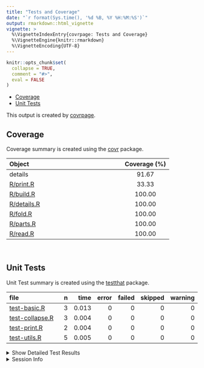 ```yaml
---
title: "Tests and Coverage"
date: "`r format(Sys.time(), '%d %B, %Y %H:%M:%S')`"
output: rmarkdown::html_vignette
vignette: >
  %\VignetteIndexEntry{covrpage: Tests and Coverage}
  %\VignetteEngine{knitr::rmarkdown}
  %\VignetteEncoding{UTF-8}
---
```

  
```r
knitr::opts_chunk$set(
  collapse = TRUE,
  comment = "#>",
  eval = FALSE
)
```

<!--- Placeholder for tests/README.md Do Not Edit--->
  - [Coverage](#coverage)
  - [Unit Tests](#unit-tests)

This output is created by
[covrpage](https://github.com/metrumresearchgroup/covrpage).

## Coverage

Coverage summary is created using the
[covr](https://github.com/r-lib/covr) package.

| Object                        | Coverage (%) |
| :---------------------------- | :----------: |
| details                       |    91.67     |
| [R/print.R](https://github.com/yonicd/details/tree/master/R/print.R)     |    33.33     |
| [R/build.R](https://github.com/yonicd/details/tree/master/R/build.R)     |    100.00    |
| [R/details.R](https://github.com/yonicd/details/tree/master/R/details.R) |    100.00    |
| [R/fold.R](https://github.com/yonicd/details/tree/master/R/fold.R)       |    100.00    |
| [R/parts.R](https://github.com/yonicd/details/tree/master/R/parts.R)     |    100.00    |
| [R/read.R](https://github.com/yonicd/details/tree/master/R/read.R)       |    100.00    |

<br>

## Unit Tests

Unit Test summary is created using the
[testthat](https://github.com/r-lib/testthat)
package.

| file                                        | n |  time | error | failed | skipped | warning |
| :------------------------------------------ | -: | ----: | ----: | -----: | ------: | ------: |
| [test-basic.R](https://github.com/yonicd/details/tree/master/tests/testthat/test-basic.R)       | 3 | 0.013 |     0 |      0 |       0 |       0 |
| [test-collapse.R](https://github.com/yonicd/details/tree/master/tests/testthat/test-collapse.R) | 3 | 0.004 |     0 |      0 |       0 |       0 |
| [test-print.R](https://github.com/yonicd/details/tree/master/tests/testthat/test-print.R)       | 2 | 0.004 |     0 |      0 |       0 |       0 |
| [test-utils.R](https://github.com/yonicd/details/tree/master/tests/testthat/test-utils.R)       | 5 | 0.005 |     0 |      0 |       0 |       0 |

<details closed>

<summary> Show Detailed Test Results
</summary>

| file                                                | context   | test                            | status | n |  time |
| :-------------------------------------------------- | :-------- | :------------------------------ | :----- | -: | ----: |
| [test-basic.R](https://github.com/yonicd/details/tree/master/tests/testthat/test-basic.R#L6_L9)         | basic     | basic: empty                    | PASS   | 1 | 0.001 |
| [test-basic.R](https://github.com/yonicd/details/tree/master/tests/testthat/test-basic.R#L13_L16)       | basic     | basic: object                   | PASS   | 1 | 0.010 |
| [test-basic.R](https://github.com/yonicd/details/tree/master/tests/testthat/test-basic.R#L20_L23)       | basic     | basic: file                     | PASS   | 1 | 0.002 |
| [test-collapse.R](https://github.com/yonicd/details/tree/master/tests/testthat/test-collapse.R#L6_L9)   | fold      | fold methods: close             | PASS   | 1 | 0.001 |
| [test-collapse.R](https://github.com/yonicd/details/tree/master/tests/testthat/test-collapse.R#L13_L16) | fold      | fold methods: open default      | PASS   | 1 | 0.001 |
| [test-collapse.R](https://github.com/yonicd/details/tree/master/tests/testthat/test-collapse.R#L20_L23) | fold      | fold methods: open with summary | PASS   | 1 | 0.002 |
| [test-print.R](https://github.com/yonicd/details/tree/master/tests/testthat/test-print.R#L5_L8)         | print     | print methods: console          | PASS   | 1 | 0.003 |
| [test-print.R](https://github.com/yonicd/details/tree/master/tests/testthat/test-print.R#L12_L15)       | print     | print methods: character        | PASS   | 1 | 0.001 |
| [test-utils.R](https://github.com/yonicd/details/tree/master/tests/testthat/test-utils.R#L6_L9)         | utilities | utilities: tooltip default      | PASS   | 1 | 0.001 |
| [test-utils.R](https://github.com/yonicd/details/tree/master/tests/testthat/test-utils.R#L13_L16)       | utilities | utilities: tooltip with text    | PASS   | 1 | 0.001 |
| [test-utils.R](https://github.com/yonicd/details/tree/master/tests/testthat/test-utils.R#L21_L24)       | utilities | utilities: summary default      | PASS   | 1 | 0.001 |
| [test-utils.R](https://github.com/yonicd/details/tree/master/tests/testthat/test-utils.R#L28_L31)       | utilities | utilities: state open           | PASS   | 1 | 0.001 |
| [test-utils.R](https://github.com/yonicd/details/tree/master/tests/testthat/test-utils.R#L35_L38)       | utilities | utilities: state closed         | PASS   | 1 | 0.001 |

</details>

<details>

<summary> Session Info </summary>

| Field    | Value                               |
| :------- | :---------------------------------- |
| Version  | R version 3.6.1 (2019-07-05)        |
| Platform | x86\_64-apple-darwin15.6.0 (64-bit) |
| Running  | macOS Mojave 10.14.5                |
| Language | en\_US                              |
| Timezone | America/New\_York                   |

| Package  | Version |
| :------- | :------ |
| testthat | 2.1.1   |
| covr     | 3.2.1   |
| covrpage | 0.0.70  |

</details>

<!--- Final Status : pass --->
